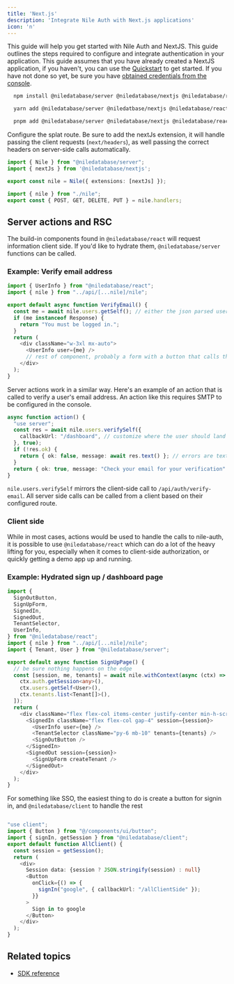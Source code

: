 ```yaml
---
title: 'Next.js'
description: 'Integrate Nile Auth with Next.js applications'
icon: 'n'
---
```


This guide will help you get started with Nile Auth and NextJS. This guide outlines the steps required to configure and integrate authentication in your 
application. This guide assumes that you have already created a NextJS application, if you haven't, you can use the [Quickstart](/auth/quickstarts/nextjs) to get started.
<Note>
If you have not done so yet, be sure you have [obtained credentials from the console](../getting-started/installation).
</Note>

<Steps>
<Step title="Install packages">
<CodeGroup>

```bash npm
  npm install @niledatabase/server @niledatabase/nextjs @niledatabase/react @niledatabase/client
```
```bash yarn 
  yarn add @niledatabase/server @niledatbase/nextjs @niledatabase/react @niledatabase/client
```
```bash pnpm
  pnpm add @niledatabase/server @niledatabase/nextjs @niledatabase/react @niledatabase/client
```
</CodeGroup>
</Step>
<Step title="Configure routes">

  Configure the splat route. Be sure to add the nextJs extension, it will handle passing the client requests (`next/headers`), as well passing the correct headers on server-side calls automatically.

  ```typescript app/api/[...nile]/nile.ts
  import { Nile } from "@niledatabase/server";
  import { nextJs } from '@niledatabase/nextjs';

  export const nile = Nile({ extensions: [nextJs] });
  ```

  ```typescript app/api/[...nile]/route.ts
  import { nile } from "./nile";
  export const { POST, GET, DELETE, PUT } = nile.handlers;
  ```
  </Step>
</Steps>

## Server actions and RSC

The build-in components found in `@niledatabase/react` will request information client side. If you'd like to hydrate them, `@niledatabase/server` functions can be called.

### Example: Verify email address

``` ts app/verify-email/page.tsx
import { UserInfo } from "@niledatabase/react";
import { nile } from "../api/[...nile]/nile";

export default async function VerifyEmail() {
  const me = await nile.users.getSelf(); // either the json parsed user, or a request (401)
  if (me instanceof Response) {
    return "You must be logged in.";
  }
  return (
    <div className="w-3xl mx-auto">
      <UserInfo user={me} />
      // rest of component, probably a form with a button that calls the `action` below
    </div>
  );
}

```
Server actions work in a similar way. Here's an example of an action that is called to verify a user's email address. An action like this requires SMTP to be configured in the console.
``` ts 
async function action() {
  "use server";
  const res = await nile.users.verifySelf({
    callbackUrl: "/dashboard", // customize where the user should land after their email is verified
  }, true);
  if (!res.ok) {
    return { ok: false, message: await res.text() }; // errors are text
  }
  return { ok: true, message: "Check your email for your verification" };
}
```

<Info>`nile.users.verifySelf` mirrors the client-side call to `/api/auth/verify-email`. All server side calls can be called from a client based on their configured route.</Info>

### Client side

While in most cases, actions would be used to handle the calls to nile-auth, it is possible to use `@niledatabase/react` which can do a lot of the heavy lifting for you, especially when it comes to client-side authorization, or quickly getting a demo app up and running.

### Example: Hydrated sign up / dashboard page

```ts
import {
  SignOutButton,
  SignUpForm,
  SignedIn,
  SignedOut,
  TenantSelector,
  UserInfo,
} from "@niledatabase/react";
import { nile } from "../api/[...nile]/nile";
import { Tenant, User } from "@niledatabase/server";

export default async function SignUpPage() {
  // be sure nothing happens on the edge
  const [session, me, tenants] = await nile.withContext(async (ctx) => Promise.all([
    ctx.auth.getSession<any>(),
    ctx.users.getSelf<User>(),
    ctx.tenants.list<Tenant[]>(),
  ]);
  return (
    <div className="flex flex-col items-center justify-center min-h-screen">
      <SignedIn className="flex flex-col gap-4" session={session}>
        <UserInfo user={me} />
        <TenantSelector className="py-6 mb-10" tenants={tenants} />
        <SignOutButton />
      </SignedIn>
      <SignedOut session={session}>
        <SignUpForm createTenant />
      </SignedOut>
    </div>
  );
}
```

For something like SSO, the easiest thing to do is create a button for signin in, and `@niledatabase/client` to handle the rest

```ts

"use client";
import { Button } from "@/components/ui/button";
import { signIn, getSession } from "@niledatabase/client";
export default function AllClient() {
  const session = getSession();
  return (
    <div>
      Session data: {session ? JSON.stringify(session) : null}
      <Button
        onClick={() => {
          signIn("google", { callbackUrl: "/allClientSide" });
        }}
      >
        Sign in to google
      </Button>
    </div>
  );
}

```



## Related topics

- [SDK reference](../sdk-reference/javascript/overview)